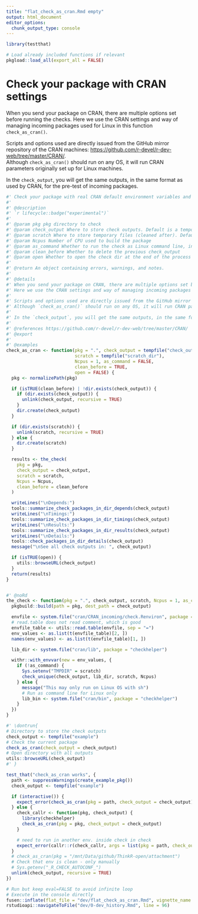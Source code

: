 ```yaml
---
title: "flat_check_as_cran.Rmd empty"
output: html_document
editor_options: 
  chunk_output_type: console
---
```


```r
library(testthat)
```

```r
# Load already included functions if relevant
pkgload::load_all(export_all = FALSE)
```

# Check your package with CRAN settings

When you send your package on CRAN, there are multiple options set before running the checks. 
Here we use the CRAN settings and way of managing incoming packages used for Linux in this function `check_as_cran()`.  

Scripts and options used are directly issued from the GitHub mirror repository of the CRAN machines: <https://github.com/r-devel/r-dev-web/tree/master/CRAN/>.  
Although `check_as_cran()` should run on any OS, it will run CRAN parameters originally set up for Linux machines.  

In the `check_output`, you will get the same outputs, in the same format as used by CRAN, for the pre-test of incoming packages.



```r
#' Check your package with real CRAN default environment variables and check strategy
#'
#' @description
#' `r lifecycle::badge("experimental")`
#'
#' @param pkg pkg directory to check
#' @param check_output Where to store check outputs. Default is a temporary directory
#' @param scratch Where to store temporary files (cleaned after). Default is another temporary directory
#' @param Ncpus Number of CPU used to build the package
#' @param as_command Whether to run the check as Linux command line, instead of directly in R
#' @param clean_before Whether to delete the previous check_output
#' @param open Whether to open the check dir at the end of the process
#'
#' @return An object containing errors, warnings, and notes.
#'
#' @details
#' When you send your package on CRAN, there are multiple options set before running the checks.
#' Here we use the CRAN settings and way of managing incoming packages used for Linux in this function `check_as_cran()`.
#'
#' Scripts and options used are directly issued from the GitHub mirror repository of the CRAN machines: <https://github.com/r-devel/r-dev-web/tree/master/CRAN/>.
#' Although `check_as_cran()` should run on any OS, it will run CRAN parameters originally set up for Linux machines.
#'
#' In the `check_output`, you will get the same outputs, in the same format as used by CRAN, for the pre-test of incoming packages.
#'
#' @references https://github.com/r-devel/r-dev-web/tree/master/CRAN/
#' @export
#'
#' @examples
check_as_cran <- function(pkg = ".", check_output = tempfile("check_output"), 
                          scratch = tempfile("scratch_dir"), 
                          Ncpus = 1, as_command = FALSE,
                          clean_before = TRUE,
                          open = FALSE) {
  pkg <- normalizePath(pkg)

  if (isTRUE(clean_before) | !dir.exists(check_output)) {
    if (dir.exists(check_output)) {
      unlink(check_output, recursive = TRUE)
    }
    dir.create(check_output)
  }

  if (dir.exists(scratch)) {
    unlink(scratch, recursive = TRUE)
  } else {
    dir.create(scratch)
  }

  results <- the_check(
    pkg = pkg,
    check_output = check_output,
    scratch = scratch,
    Ncpus = Ncpus,
    clean_before = clean_before
  )

  writeLines("\nDepends:")
  tools::summarize_check_packages_in_dir_depends(check_output)
  writeLines("\nTimings:")
  tools::summarize_check_packages_in_dir_timings(check_output)
  writeLines("\nResults:")
  tools::summarize_check_packages_in_dir_results(check_output)
  writeLines("\nDetails:")
  tools::check_packages_in_dir_details(check_output)
  message("\nSee all check outputs in: ", check_output)

  if (isTRUE(open)) {
    utils::browseURL(check_output)
  }
  return(results)
}


#' @noRd
the_check <- function(pkg = ".", check_output, scratch, Ncpus = 1, as_command = FALSE, clean_before = TRUE) {
  pkgbuild::build(path = pkg, dest_path = check_output)

  envfile <- system.file("cran/CRAN_incoming/check.Renviron", package = "checkhelper")
  # read.table does not read comment, which is good
  envfile_table <- utils::read.table(envfile, sep = "=")
  env_values <- as.list(t(envfile_table)[2, ])
  names(env_values) <- as.list(t(envfile_table)[1, ])

  lib_dir <- system.file("cran/lib", package = "checkhelper")

  withr::with_envvar(new = env_values, {
    if (!as_command) {
      Sys.setenv("TMPDIR" = scratch)
      check_unique(check_output, lib_dir, scratch, Ncpus)
    } else {
      message("This may only run on Linux OS with sh")
      # Run as command line for Linux only
      lib_bin <- system.file("cran/bin", package = "checkhelper")
    }
  })
}
```

```r
#' \dontrun{
# Directory to store the check outputs
check_output <- tempfile("example")
# Check the current package
check_as_cran(check_output = check_output)
# Open directory with all outputs
utils::browseURL(check_output)
#' }
```

```r
test_that("check_as_cran works", {
  path <- suppressWarnings(create_example_pkg())
  check_output <- tempfile("example")

  if (interactive()) {
    expect_error(check_as_cran(pkg = path, check_output = check_output), regexp = NA)
  } else {
    check_callr <- function(pkg, check_output) {
      library(checkhelper)
      check_as_cran(pkg = pkg, check_output = check_output)
    }

    # need to run in another env. inside check in check
    expect_error(callr::r(check_callr, args = list(pkg = path, check_output = check_output)), regexp = NA)
  }
  # check_as_cran(pkg = "/mnt/Data/github/ThinkR-open/attachment")
  # Check that env is clean - only manually
  # Sys.getenv("_R_CHECK_AUTOCONF_")
  unlink(check_output, recursive = TRUE)
})
```


```r
# Run but keep eval=FALSE to avoid infinite loop
# Execute in the console directly
fusen::inflate(flat_file = "dev/flat_check_as_cran.Rmd", vignette_name = "Check with real CRAN settings", check = FALSE, document = FALSE)
rstudioapi::navigateToFile("dev/0-dev_history.Rmd", line = 96)
```

